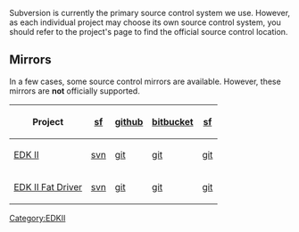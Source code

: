 [[Category:EDKII]]

Subversion is currently the primary source control system we use.  However, as each individual project may choose its own source control system, you should refer to the project's page to find the official source control location.

==Mirrors==

In a few cases, some source control mirrors are available.  However, these mirrors are '''not''' officially supported.

{| class="wikitable"
! Project || [http://sourceforge.net sf] || [https://github.com github] || [https://bitbucket.org bitbucket] || [http://sourceforge.net sf]
|-
| [http://tianocore.github.io/edk2.html EDK II]
| [https://svn.code.sf.net/p/edk2/code svn]
| [https://github.com/tianocore/edk2 git]
| [https://bitbucket.org/tianocore/edk2 git]
| [https://sourceforge.net/p/tianocore/edk2 git]
|-
| [[edk2-fat-driver|EDK II Fat Driver]]
| [https://svn.code.sf.net/p/edk2-fatdriver2/code svn]
| [https://github.com/tianocore/edk2-FatPkg git]
| [https://bitbucket.org/tianocore/edk2-fatpkg git]
| [https://sourceforge.net/p/tianocore/edk2-FatPkg git]
|}